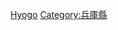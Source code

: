 {{Catnav|頁面分類|各種主題的頁面分類|按國家分類|各國地理|日本地理}}
{{Catnav|頁面分類|地理|各國地理|日本地理}}
{{日本行政區劃分類導航|地理}}
{{Commons category|Geography of Hyogo prefecture}}

[[Category:日本各都道府縣地理|Hyogo]]
[[Category:兵庫縣|Category:兵庫縣]]